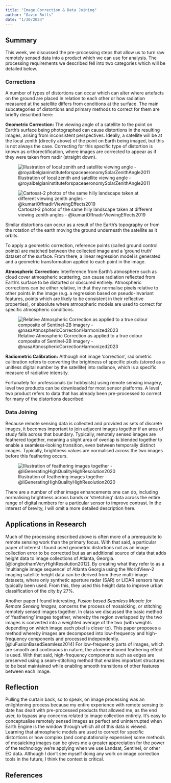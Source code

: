 ```yaml
---
title: "Image Correction & Data Joining"
author: "Gavin Rolls"
date: "1/30/2024"
---
```


## Summary

This week, we discussed the pre-processing steps that allow us to turn raw remotely sensed data into a product which we can use for analysis. The processing requirements we described fell into two categories which will be detailed below.

### **Corrections**

A number of types of distortions can occur which can alter where artefacts on the ground are placed in relation to each other or how radiation measured at the satellite differs from conditions at the surface. The main subcategories of distortions and primary methods to correct for them are briefly described here:

**Geometric Correction:** The viewing angle of a satellite to the point on Earth's surface being photographed can cause distortions in the resulting images, arising from inconsistent perspectives. Ideally, a satellite will be at the local zenith (directly above) of the point on Earth being imaged, but this is not always the case. Correcting for this specific type of distortion is known as orthorectification, where images are corrected to appear as if they were taken from nadir (straight down).

![Illustration of local zenith and satellite viewing angle - @royalbelgianinstituteforspaceaeronomySolarZenithAngle2011](img/Zenith.png)

![Cartosat-2 photos of the same hilly landscape taken at different viewing zenith angles - @kumariOffnadirViewingEffects2019](img/Off-Nadir.png)

Similar distortions can occur as a result of the Earth's topography or from the rotation of the earth moving the ground underneath the satellite as it orbits.

To apply a geometric correction, reference points (called ground control points) are matched between the collected image and a 'ground truth' dataset of the surface. From there, a linear regression model is generated and a geometric transformation applied to each point in the image.

**Atmospheric Correction:** Interference from Earth's atmosphere such as cloud cover atmospheric scattering, can cause radiation reflected from Earth's surface to be distorted or obscured entirely. Atmospheric corrections can be either relative, in that they normalise pixels relative to other points in the image (e.g. a regression based on pseudo-invariant features, points which are likely to be consistent in their reflective properties), or absolute where atmospheric models are used to correct for specific atmospheric conditions.

![Relative Atmospheric Correction as applied to a true colour composite of Sentinel-2B imagery - @nasaAtmosphericCorrectionHarmonized2023](img/AtmosphericCorrection.png)

**Radiometric Calibration:** Although not image 'correction', radiometric calibration refers to converting the brightness of specific pixels (stored as a unitless digital number by the satellite) into radiance, which is a specific measure of radiative intensity.

Fortunately for professionals (or hobbyists) using remote sensing imagery, level two products can be downloaded for most sensor platforms. A level two product refers to data that has already been pre-processed to correct for many of the distortions described

### **Data Joining**

Because remote sensing data is collected and provided as sets of discrete images, it becomes important to join adjacent images together if an area of study falls across that boundary. Typically, remotely sensed images are feathered together, meaning a slight area of overlap is blended together to enable a seamless-looking transition, even between temporally distinct images. Typically, brightness values are normalised across the two images before this feathering occurs.

![Illustration of feathering images together - @liGeneratingHighQualityHighResolution2020](img/Feathering.jpg)

There are a number of other image enhancements one can do, including normalising brightness across bands or 'stretching' data across the entire range of digital numbers for a particular sensor to improve contrast. In the interest of brevity, I will omit a more detailed description here.

## Applications in Research

Much of the processing described above is often more of a prerequisite to remote sensing work than the primary focus. With that said, a particular paper of interest I found used geometric distortions not as an image collection error to be corrected but as an additional source of data that adds height data to image collections of Atlanta, Georgia. [@longbothamVeryHighResolution2012]. By creating what they refer to as a 'multiangle image sequence' of Atlanta Georgia using the WorldView-2 imaging satellite height data can be derived from these multi-image datasets, where only synthetic aperture radar (SAR) or LIDAR sensors have typically been used. From this, they used this height data to improve urban classification of the city by 27%.

Another paper I found interesting, *Fusion based Seamless Mosaic for Remote Sensing Images*, concerns the process of mosaicking, or stitching remotely sensed images together. In class we discussed the basic method of 'feathering' images together, whereby the region overlapped by the two images is converted into a weighted average of the two (with weights depending on which image each pixel is closer to). This paper proposes a method whereby images are decomposed into low-frequency and high-frequency components and processed independently. [@luFusionBasedSeamless2014] For low-frequency parts of images, which are smooth and continuous in nature, the aforementioned feathering effect is used. With that said, high-frequency components such as edges are preserved using a seam-stitching method that enables important structures to be best maintained while enabling smooth transitions of other features between each image.

## Reflection

Pulling the curtain back, so to speak, on image processing was an enlightening process because my entire experience with remote sensing to date has dealt with pre-processed products that allowed me, as the end user, to bypass any concerns related to image collection entirely. It's easy to conceptualise remotely sensed images as perfect and uninterrupted when Earth Engine is the window through which all of this data is viewed. Learning that atmospheric models are used to correct for specific distortions or how complex (and computationally expensive) some methods of mosaicking images can be gives me a greater appreciation for the power of the technology we're applying when we use Landsat, Sentinel, or other EO data. Although I don't see myself doing any work on image correction tools in the future, I think the context is critical.

## **References**
